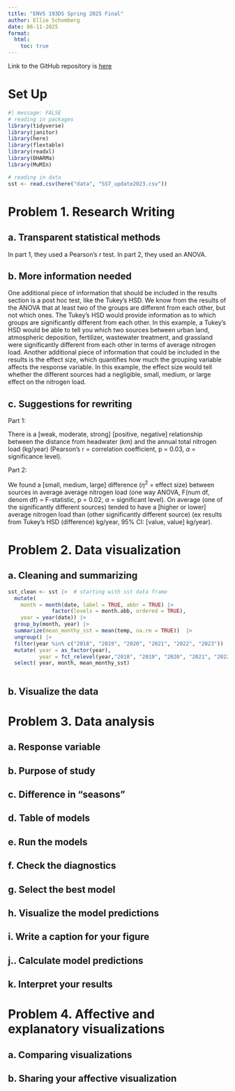 ```yaml
---
title: "ENVS 193DS Spring 2025 Final"
author: Ellie Schomberg
date: 06-11-2025
format: 
  html:
    toc: true
---
```


Link to the GitHub repository is [here](https://github.com/ellieschomberg/ENVS-193DS_spring-2025_final)

# Set Up

```r
#| message: FALSE
# reading in packages
library(tidyverse)
library(janitor)
library(here)
library(flextable)
library(readxl)
library(DHARMa)
library(MuMIn)

# reading in data
sst <- read.csv(here("data", "SST_update2023.csv"))
```

# Problem 1. Research Writing

## a. Transparent statistical methods

In part 1, they used a Pearson's r test. In part 2, they used an ANOVA.

## b. More information needed

One additional piece of information that should be included in the results section is a post hoc test, like the Tukey's HSD. We know from the results of the ANOVA that at least two of the groups are different from each other, but not which ones. The Tukey's HSD would provide information as to which groups are significantly different from each other. In this example, a Tukey's HSD would be able to tell you which two sources between urban land, atmospheric deposition, fertilizer, wastewater treatment, and grassland were significantly different from each other in terms of average nitrogen load. Another additional piece of information that could be included in the results is the effect size, which quantifies how much the grouping variable affects the response variable. In this example, the effect size would tell whether the different sources had a negligible, small, medium, or large effect on the nitrogen load.

## c. Suggestions for rewriting

Part 1:

There is a [weak, moderate, strong] [positive, negative] relationship between the distance from headwater (km) and the annual total nitrogen load (kg/year) (Pearson's r = correlation coefficient, p = 0.03, $\alpha$ = significance level).

Part 2:

We found a [small, medium, large] difference ($\eta^2$ = effect size) between sources in average average nitrogen load (one way ANOVA, F(num df, denom df) = F-statistic, p = 0.02, $\alpha$ = significant level). On average (one of the significantly different sources) tended to have a [higher or lower] average nitrogen load than (other significantly different source) (ex results from Tukey's HSD (difference) kg/year, 95% CI: [value, value] kg/year).


# Problem 2. Data visualization

## a. Cleaning and summarizing

```r
sst_clean <- sst |>  # starting with sst data frame
  mutate(
    month = month(date, label = TRUE, abbr = TRUE) |> 
              factor(levels = month.abb, ordered = TRUE),
    year = year(date)) |> 
  group_by(month, year) |>  
  summarize(mean_monthy_sst = mean(temp, na.rm = TRUE))  |> 
  ungroup() |> 
  filter(year %in% c("2018", "2019", "2020", "2021", "2022", "2023")) |> 
  mutate( year = as_factor(year),
          year = fct_relevel(year,"2018", "2019", "2020", "2021", "2022", "2023")) |> 
  select( year, month, mean_monthy_sst)
  

```


## b. Visualize the data

# Problem 3. Data analysis

## a. Response variable

## b. Purpose of study

## c. Difference in "seasons"

## d. Table of models

## e. Run the models

## f. Check the diagnostics

## g. Select the best model

## h. Visualize the model predictions

## i. Write a caption for your figure

## j.. Calculate model predictions

## k. Interpret your results

# Problem 4. Affective and explanatory visualizations

## a. Comparing visualizations



## b. Sharing your affective visualization

